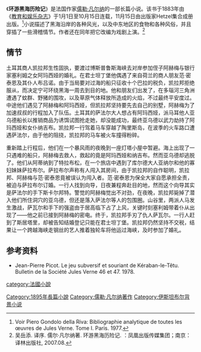 {{expand|time=2015-11-20T08:49:48+00:00}}
{{refimprove|time=2015-11-20T08:49:48+00:00}}
{{Infobox book  | <!-- See Wikipedia:WikiProject_Novels or Wikipedia:WikiProject_Books -->
| name           = 环游黑海历险记
| title_orig     = Kéraban-le-têtu
| translator     = 
| image          = 'Kéraban the Inflexible' by Léon Benett 005.jpg
| image_caption  =  原书插图，[[Léon_Benett|Léon Benett]]作
| author         = [[儒勒·凡尔纳|儒勒·凡尔纳]]
| illustrator    = [[Léon_Benett|Léon Benett]]
| cover_artist   = 
| country        = 法国
| language       = 法语
| series         = [[奇异的旅行|奇异的旅行]] #24
| subject        = 
| genre          = [[冒险小说|冒险小说]]
| publisher      = [[Pierre-Jules_Hetzel|Pierre-Jules Hetzel]]
| pub_date       = 1883
| media_type     = 
| pages          = 
| oclc           = 
| isbn           = N/A
| preceded_by    = [[绿光|绿光]]
| followed_by    = [[南方之星|南方之星]]
}}
《'''环游黑海历险记'''》是法国作家[[儒勒·凡尔纳|儒勒·凡尔纳]]的一部长篇小说。该书于1883年由《[[教育和娱乐杂志|教育和娱乐杂志]]》于1月1日至10月15日连载，11月15日由出版家Hetzel集合成册出版。<ref>Voir Piero Gondolo della Riva: Bibliographie analytique de toutes les œuvres de Jules Verne. Tome I. Paris. 1977.</ref>小说描述了黑海沿岸的各种风光，以及中东地区的食物和各种风俗，并且穿插了一些滑稽情节。作者还在同年把它改编为戏剧上演。<ref>吴岳添. 译序. 儒尔·凡尔纳著. 环游黑海历险记. ：凤凰出版传媒集团；南京：译林出版社, 2007.08.</ref>

==情节==
土耳其商人凯拉邦生性固执，要渡过博斯普鲁斯海峡去对岸参加侄子阿赫梅与银行家塞利姆之女阿玛西娅的婚礼。在君士坦丁堡他偶遇了来自荷兰的商人朋友范·密泰恩及其仆人布吕诺。由于当局要对过海的船只征收十个巴拉的税负，凯拉邦拒绝服从，而决定宁可环绕黑海一周去到目的地。他和朋友们出发了，在多瑙河三角洲遭遇了蚊群、野猪的围攻，以及草原气体释放所造成的火焰，不过最终平安度过。中途他们遇见了阿赫梅和阿玛西娅，但凯拉邦坚持要先去自己的别墅，阿赫梅为了加速叔叔的行程加入了队伍。土耳其的萨法尔大人想占有阿玛西娅，派马耳他人亚乌德船长以推销商品为诱饵试图抢走她，却没能成功，最终亚乌德以武力劫持了阿玛西娅和女仆纳吉布。凯拉邦一行驾着马车穿越了陶里斯岛，在波季的火车路口遭遇萨法尔，由于他的阻挠，凯拉邦的马车被火车撞得粉碎。

重新踏上行程后，他们在一个暴风雨的夜晚到一座灯塔小屋中暂避。海上出现了一只遇难的船只，阿赫梅去救人，救起的竟是阿玛西娅和纳吉布。然而亚乌德却逃脱了。他们从阿蒂纳到了特拉布松，在一个旅店中遇到了库尔德大人亚纳尔和他的寡妇妹妹萨拉布尔。萨拉布尔声称有人闯入其房间，由于凯拉邦的自作聪明，凯拉邦、阿赫梅与范·密泰恩竟被误认为闯入者。范·密泰恩为保全大家自愿承担全责，被迫与萨拉布尔订婚。一行人找到向导，日夜兼程奔赴目的地，然而这个向导其实是萨法尔的手下斯卡尔邦特。警觉的阿赫梅觉出不对劲，在夜晚，凯拉邦毙掉了潜入他们所住洞穴的亚乌德，但还是落入萨法尔等人的包围圈。山谷里，两派人马发生激战，萨瓦尔和手下的强盗由于居高临下占了上风，关键时刻塞利姆带着仆从出现了——他之前已接到阿赫梅的密电。终于，凯拉邦手刃了仇人萨瓦尔。一行人赶到了斯居塔里，却被告知结婚登记只能在君士坦丁堡。凯拉邦仍然坚持不交税，结果让一个跨越海峡走钢丝的艺人推着独轮车将他运过海峡，及时参加了婚礼。

==参考资料==
{{reflist}}
*Jean-Pierre Picot. Le jeu subversif et souriant de Kéraban-le-Têtu. Bulletin de la Société Jules Verne 46 et 47. 1978.

{{凡尔纳}}

[[category:法國小說|category:法國小說]]
[[Category:1895年長篇小說|Category:1895年長篇小說]]
[[Category:儒勒·凡尔纳著作|Category:儒勒·凡尔纳著作]]
[[Category:伊斯坦布尔背景小说|Category:伊斯坦布尔背景小说]]